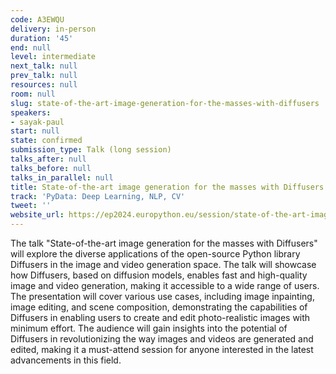 ```yaml
---
code: A3EWQU
delivery: in-person
duration: '45'
end: null
level: intermediate
next_talk: null
prev_talk: null
resources: null
room: null
slug: state-of-the-art-image-generation-for-the-masses-with-diffusers
speakers:
- sayak-paul
start: null
state: confirmed
submission_type: Talk (long session)
talks_after: null
talks_before: null
talks_in_parallel: null
title: State-of-the-art image generation for the masses with Diffusers
track: 'PyData: Deep Learning, NLP, CV'
tweet: ''
website_url: https://ep2024.europython.eu/session/state-of-the-art-image-generation-for-the-masses-with-diffusers
---
```


The talk "State-of-the-art image generation for the masses with Diffusers" will explore the diverse applications of the open-source Python library Diffusers in the image and video generation space. The talk will showcase how Diffusers, based on diffusion models, enables fast and high-quality image and video generation, making it accessible to a wide range of users. The presentation will cover various use cases, including image inpainting, image editing, and scene composition, demonstrating the capabilities of Diffusers in enabling users to create and edit photo-realistic images with minimum effort. The audience will gain insights into the potential of Diffusers in revolutionizing the way images and videos are generated and edited, making it a must-attend session for anyone interested in the latest advancements in this field.
